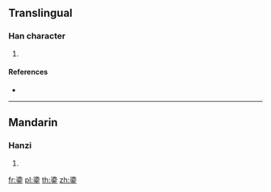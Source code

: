 {{character info/new}}
==Translingual==

===Han character===
{{Han char|rn=167|rad=金|as=09|sn=17|four=34109|canj=EUC,XEUC}}

# {{defn|Han|sort=金09}}

====References====
* {{Han ref|kx=1313.120|dkj=40605|hdz=64235.200|uh=934C|ud=37708|bh=EEDD|bd=61149}}

----

==Mandarin==

===Hanzi===
{{cmn-hanzi|pin=[[xiǎn]] ([[xian3]]), [[zhēn]] ([[zhen1]])|wg=hsien<sup>3</sup>, chen<sup>1</sup>}}

# {{defn|lang=cmn|sort=金09}}

[[fr:鍌]]
[[pl:鍌]]
[[th:鍌]]
[[zh:鍌]]